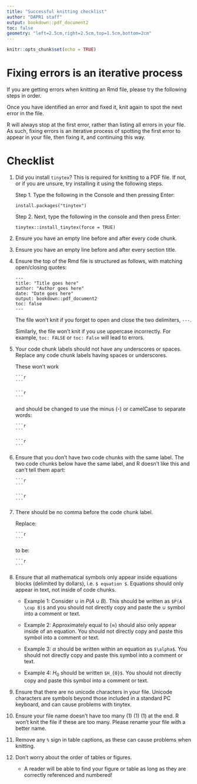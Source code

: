 ```yaml
---
title: "Successful knitting checklist"
author: "DAPR1 staff"
output: bookdown::pdf_document2
toc: false
geometry: "left=2.5cm,right=2.5cm,top=1.5cm,bottom=2cm"
---
```


```r
knitr::opts_chunk$set(echo = TRUE)
```


# Fixing errors is an iterative process

If you are getting errors when knitting an Rmd file, please try the following steps in order. 

Once you have identified an error and fixed it, knit again to spot the next error in the file. 

R will always stop at the first error, rather than listing all errors in your file. As such, fixing errors is an iterative process of spotting the first error to appear in your file, then fixing it, and continuing this way.


# Checklist

1. Did you install `tinytex`? This is required for knitting to a PDF file. If not, or if you are unsure, try installing it using the following steps.
    
    Step 1. Type the following in the Console and then pressing Enter:
        
    ```
    install.packages("tinytex")
    ```
    
    Step 2. Next, type the following in the console and then press Enter:
    
    ```
    tinytex::install_tinytex(force = TRUE)
    ```

1. Ensure you have an empty line before and after every code chunk.

1. Ensure you have an empty line before and after every section title.

1. Ensure the top of the Rmd file is structured as follows, with matching open/closing quotes:
    
    ```
    ---
    title: "Title goes here"
    author: "Author goes here"
    date: "Date goes here"
    output: bookdown::pdf_document2
    toc: false
    ---
    ```

    The file won't knit if you forget to open and close the two delimiters, `---`.
    
    Similarly, the file won't knit if you use uppercase incorrectly. For example, `toc: FALSE` or `toc: False` will lead to errors.


1. Your code chunk labels should not have any underscores or spaces. Replace any code chunk labels having spaces or underscores.

    These won't work
    
    ````verbatim
    ```r
    
    ```
    ````
    
    ````verbatim
    ```r
    
    ```
    ````
    
    and should be changed to use the minus (-) or camelCase to separate words:
    
    ````verbatim
    ```r
    
    ```
    ````
    
    ````verbatim
    ```r
    
    ```
    ````

1. Ensure that you don't have two code chunks with the same label. The two code chunks below have the same label, and R doesn't like this and can't tell them apart:

    ````verbatim
    ```r
    
    ```
    ````
    
    ````verbatim
    ```r
    
    ```
    ````

1. There should be no comma before the code chunk label. 
    
    Replace:

    ````verbatim
    ```r
    
    ```
    ````
    
    to be:
    
    ````verbatim
    ```r
    
    ```
    ````


1. Ensure that all mathematical symbols only appear inside equations blocks (delimited by dollars), i.e. `$ equation $`. Equations should only appear in text, not inside of code chunks.

    - Example 1: Consider $\cup$ in $P(A \cup B)$. This should be written as `$P(A \cup B)$` and you should not directly copy and paste the $\cup$ symbol into a comment or text.
    
    - Example 2: Approximately equal to ($\approx$) should also only appear inside of an equation. You should not directly copy and paste this symbol into a comment or text.
    
    - Example 3: $\alpha$ should be written within an equation as `$\alpha$`. You should not directly copy and paste this symbol into a comment or text.
        
    - Example 4: $H_{0}$ should be written `$H_{0}$`. You should not directly copy and paste this symbol into a comment or text.

1. Ensure that there are no unicode characters in your file. Unicode characters are symbols beyond those included in a standard PC keyboard, and can cause problems with tinytex.

1. Ensure your file name doesn't have too many (1) (1) (1) at the end. R won't knit the file if these are too many. Please rename your file with a better name.

1. Remove any `%` sign in table captions, as these can cause problems when knitting.

1. Don't worry about the order of tables or figures.

    + A reader will be able to find your figure or table as long as they are correctly referenced and numbered!

